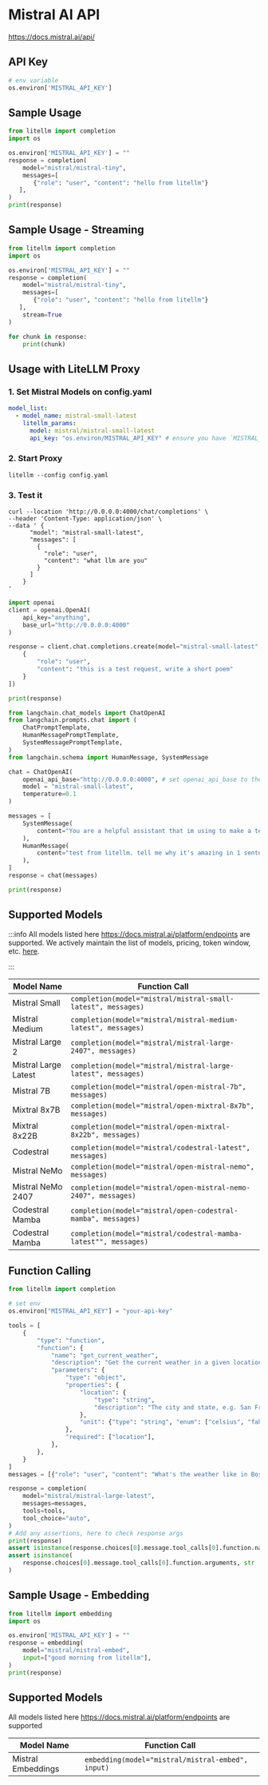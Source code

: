 


# Mistral AI API
https://docs.mistral.ai/api/

## API Key
```python
# env variable
os.environ['MISTRAL_API_KEY']
```

## Sample Usage
```python
from litellm import completion
import os

os.environ['MISTRAL_API_KEY'] = ""
response = completion(
    model="mistral/mistral-tiny", 
    messages=[
       {"role": "user", "content": "hello from litellm"}
   ],
)
print(response)
```

## Sample Usage - Streaming
```python
from litellm import completion
import os

os.environ['MISTRAL_API_KEY'] = ""
response = completion(
    model="mistral/mistral-tiny", 
    messages=[
       {"role": "user", "content": "hello from litellm"}
   ],
    stream=True
)

for chunk in response:
    print(chunk)
```



## Usage with LiteLLM Proxy 

### 1. Set Mistral Models on config.yaml

```yaml
model_list:
  - model_name: mistral-small-latest
    litellm_params:
      model: mistral/mistral-small-latest
      api_key: "os.environ/MISTRAL_API_KEY" # ensure you have `MISTRAL_API_KEY` in your .env
```

### 2. Start Proxy 

```
litellm --config config.yaml
```

### 3. Test it


<Tabs>
<TabItem value="Curl" label="Curl Request">

```shell
curl --location 'http://0.0.0.0:4000/chat/completions' \
--header 'Content-Type: application/json' \
--data ' {
      "model": "mistral-small-latest",
      "messages": [
        {
          "role": "user",
          "content": "what llm are you"
        }
      ]
    }
'
```
</TabItem>
<TabItem value="openai" label="OpenAI v1.0.0+">

```python
import openai
client = openai.OpenAI(
    api_key="anything",
    base_url="http://0.0.0.0:4000"
)

response = client.chat.completions.create(model="mistral-small-latest", messages = [
    {
        "role": "user",
        "content": "this is a test request, write a short poem"
    }
])

print(response)

```
</TabItem>
<TabItem value="langchain" label="Langchain">

```python
from langchain.chat_models import ChatOpenAI
from langchain.prompts.chat import (
    ChatPromptTemplate,
    HumanMessagePromptTemplate,
    SystemMessagePromptTemplate,
)
from langchain.schema import HumanMessage, SystemMessage

chat = ChatOpenAI(
    openai_api_base="http://0.0.0.0:4000", # set openai_api_base to the LiteLLM Proxy
    model = "mistral-small-latest",
    temperature=0.1
)

messages = [
    SystemMessage(
        content="You are a helpful assistant that im using to make a test request to."
    ),
    HumanMessage(
        content="test from litellm. tell me why it's amazing in 1 sentence"
    ),
]
response = chat(messages)

print(response)
```
</TabItem>
</Tabs>

## Supported Models

:::info
All models listed here https://docs.mistral.ai/platform/endpoints are supported. We actively maintain the list of models, pricing, token window, etc. [here](https://github.com/BerriAI/litellm/blob/main/model_prices_and_context_window.json).

:::


| Model Name     | Function Call                                                |
|----------------|--------------------------------------------------------------|
| Mistral Small  | `completion(model="mistral/mistral-small-latest", messages)` |
| Mistral Medium | `completion(model="mistral/mistral-medium-latest", messages)`|
| Mistral Large 2  | `completion(model="mistral/mistral-large-2407", messages)` |
| Mistral Large Latest  | `completion(model="mistral/mistral-large-latest", messages)` |
| Mistral 7B     | `completion(model="mistral/open-mistral-7b", messages)`      |
| Mixtral 8x7B   | `completion(model="mistral/open-mixtral-8x7b", messages)`    |
| Mixtral 8x22B  | `completion(model="mistral/open-mixtral-8x22b", messages)`   |
| Codestral      | `completion(model="mistral/codestral-latest", messages)`     |
| Mistral NeMo      | `completion(model="mistral/open-mistral-nemo", messages)`     |
| Mistral NeMo 2407      | `completion(model="mistral/open-mistral-nemo-2407", messages)`     |
| Codestral Mamba      | `completion(model="mistral/open-codestral-mamba", messages)`     |
| Codestral Mamba    | `completion(model="mistral/codestral-mamba-latest"", messages)`     |

## Function Calling 

```python
from litellm import completion

# set env
os.environ["MISTRAL_API_KEY"] = "your-api-key"

tools = [
    {
        "type": "function",
        "function": {
            "name": "get_current_weather",
            "description": "Get the current weather in a given location",
            "parameters": {
                "type": "object",
                "properties": {
                    "location": {
                        "type": "string",
                        "description": "The city and state, e.g. San Francisco, CA",
                    },
                    "unit": {"type": "string", "enum": ["celsius", "fahrenheit"]},
                },
                "required": ["location"],
            },
        },
    }
]
messages = [{"role": "user", "content": "What's the weather like in Boston today?"}]

response = completion(
    model="mistral/mistral-large-latest",
    messages=messages,
    tools=tools,
    tool_choice="auto",
)
# Add any assertions, here to check response args
print(response)
assert isinstance(response.choices[0].message.tool_calls[0].function.name, str)
assert isinstance(
    response.choices[0].message.tool_calls[0].function.arguments, str
)
```

## Sample Usage - Embedding
```python
from litellm import embedding
import os

os.environ['MISTRAL_API_KEY'] = ""
response = embedding(
    model="mistral/mistral-embed",
    input=["good morning from litellm"],
)
print(response)
```


## Supported Models
All models listed here https://docs.mistral.ai/platform/endpoints are supported

| Model Name               | Function Call                                                                                                                                                      |
|--------------------------|------------------------------------------------------------------------------------------------------------------------------------------------------------------|
| Mistral Embeddings | `embedding(model="mistral/mistral-embed", input)` | 


